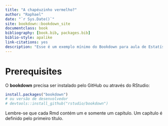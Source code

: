 ```yaml
--- 
title: "A chapéuzinho vermelho?"
author: "Raphael"
date: "`r Sys.Date()`"
site: bookdown::bookdown_site
documentclass: book
bibliography: [book.bib, packages.bib]
biblio-style: apalike
link-citations: yes
description: "Esse é um exemplo mínimo do Bookdown para aula de Estatística"
---
```


# Prerequisites


O **bookdown** precisa ser instalado pelo GitHub ou através do RStudio:

```r
install.packages("bookdown")
# ou versão de desenvolvedor
# devtools::install_github("rstudio/bookdown")
```

Lembre-se que cada Rmd contém um e somente um capítulo. Um capítulo é definido pelo primeiro título.


